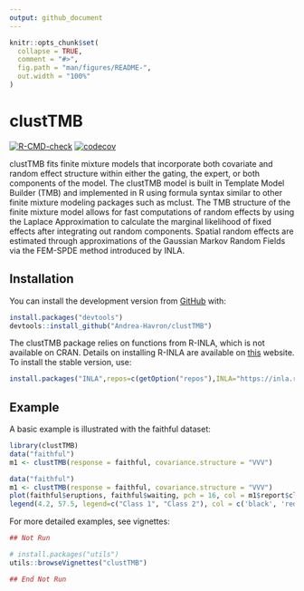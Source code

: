 ```yaml
---
output: github_document
---
```


<!-- README.md is generated from README.Rmd. Please edit that file -->

```r
knitr::opts_chunk$set(
  collapse = TRUE,
  comment = "#>",
  fig.path = "man/figures/README-",
  out.width = "100%"
)
```

# clustTMB

<!-- badges: start -->
[![R-CMD-check](https://github.com/Andrea-Havron/clustTMB/workflows/R-CMD-check/badge.svg)](https://github.com/Andrea-Havron/clustTMB/actions)
[![codecov](https://codecov.io/gh/Andrea-Havron/clustTMB/branch/main/graph/badge.svg?token=kfHYcSdj88)](https://codecov.io/gh/Andrea-Havron/clustTMB)
<!-- badges: end -->

clustTMB fits finite mixture models that incorporate both covariate and random effect
structure within either the gating, the expert, or both components of the model. The
clustTMB model is built in Template Model Builder (TMB) and implemented in R using formula
syntax similar to other finite mixture modeling packages such as mclust. The TMB structure
of the finite mixture model allows for fast computations of random effects by using the
Laplace Approximation to calculate the marginal likelihood of fixed effects after integrating
out random components. Spatial random effects are estimated through approximations of
the Gaussian Markov Random Fields via the FEM-SPDE method introduced by INLA.

## Installation

You can install the development version from [GitHub](https://github.com/) with:

```r
install.packages("devtools")
devtools::install_github("Andrea-Havron/clustTMB")
```

The clustTMB package relies on functions from R-INLA, which is not available on CRAN. Details on installing R-INLA are available on [this](https://www.r-inla.org/download-install) website. To install the stable version, use:
```r
install.packages("INLA",repos=c(getOption("repos"),INLA="https://inla.r-inla-download.org/R/stable"), dep=TRUE)
```


## Example

A basic example is illustrated with the faithful dataset:

```r
library(clustTMB)
data("faithful")
m1 <- clustTMB(response = faithful, covariance.structure = "VVV")
```


```r
data("faithful")
m1 <- clustTMB(response = faithful, covariance.structure = "VVV")
plot(faithful$eruptions, faithful$waiting, pch = 16, col = m1$report$classification+1, xlab = 'eruptions', ylab = 'waiting')
legend(4.2, 57.5, legend=c("Class 1", "Class 2"), col = c('black', 'red'), pch = 16)
```

For more detailed examples, see vignettes:
```r
## Not Run 

# install.packages("utils")
utils::browseVignettes("clustTMB")

## End Not Run
```
